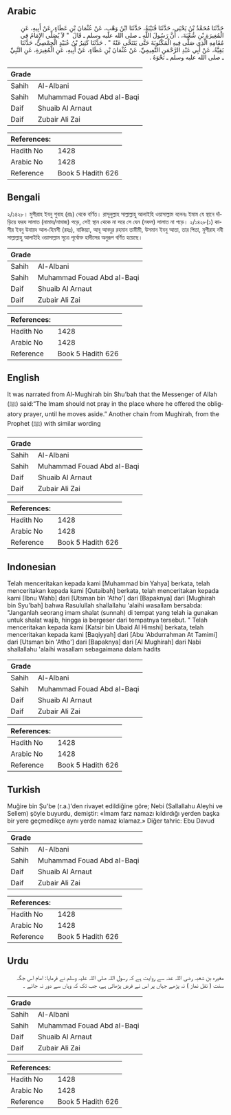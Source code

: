 ## Arabic


<div dir="rtl" lang="ar" style={{fontSize:'larger',backgroundColor:'#f8f9fa',padding:20}}>
حَدَّثَنَا مُحَمَّدُ بْنُ يَحْيَى، حَدَّثَنَا قُتَيْبَةُ، حَدَّثَنَا ابْنُ وَهْبٍ، عَنْ عُثْمَانَ بْنِ عَطَاءٍ، عَنْ أَبِيهِ، عَنِ الْمُغِيرَةِ بْنِ شُعْبَةَ، ‏.‏ أَنَّ رَسُولَ اللَّهِ ـ صلى الله عليه وسلم ـ قَالَ ‏ "‏ لاَ يُصَلِّي الإِمَامُ فِي مُقَامِهِ الَّذِي صَلَّى فِيهِ الْمَكْتُوبَةَ حَتَّى يَتَنَحَّى عَنْهُ ‏"‏ ‏.‏ حَدَّثَنَا كَثِيرُ بْنُ عُبَيْدٍ الْحِمْصِيُّ، حَدَّثَنَا بَقِيَّةُ، عَنْ أَبِي عَبْدِ الرَّحْمَنِ التَّمِيمِيِّ، عَنْ عُثْمَانَ بْنِ عَطَاءٍ، عَنْ أَبِيهِ، عَنِ الْمُغِيرَةِ، عَنِ النَّبِيِّ ـ صلى الله عليه وسلم ـ نَحْوَهُ ‏.‏
</div>
<div style={{backgroundColor:'#f8f9fa',padding:20, marginBottom: 10}}><table> <thead> <tr> <th>Grade</th> <th></th> </tr> </thead> <tbody> <tr><td>Sahih</td><td>Al-Albani</td></tr><tr><td>Sahih</td><td>Muhammad Fouad Abd al-Baqi</td></tr><tr><td>Daif</td><td>Shuaib Al Arnaut</td></tr><tr><td>Daif</td><td>Zubair Ali Zai</td></tr></tbody></table><table> <thead> <tr> <th>References:</th> <th></th> </tr> </thead> <tbody><tr><td>Hadith No</td><td>1428</td></tr><tr><td>Arabic No</td><td>1428</td></tr><tr><td>Reference</td><td>Book 5 Hadith 626</td></tr></tbody></table></div>

## Bengali


<div dir="ltr" lang="bn" style={{fontSize:'larger',backgroundColor:'#f8f9fa',padding:20}}>
২/১৪২৮। মুগীরাহ ইবনু শুবাহ (রাঃ) থেকে বর্ণিত। রাসূলুল্লাহ সাল্লাল্লাহু আলাইহি ওয়াসাল্লাম বলেনঃ ইমাম যে স্থানে দাঁড়িয়ে ফরয সালাত (নামায/নামাজ) পড়ে, সেই স্থান থেকে না সরে সে যেন (নফল) সালাত না পড়ে। ২/১৪২৮(১) কাসীর ইবনু উবায়দ আল-হিমসী (রহঃ), বাকিয়্যা, আবূ আবদুর রহমান তামীমী, উসমান ইবনু আতা, তার পিতা, মুগীরাহ নবী সাল্লাল্লাহু আলাইহি ওয়াসাল্লাম সূত্রে পূর্বোক্ত হাদীসের অনুরূপ বর্ণিত হয়েছে।
</div>
<div style={{backgroundColor:'#f8f9fa',padding:20, marginBottom: 10}}><table> <thead> <tr> <th>Grade</th> <th></th> </tr> </thead> <tbody> <tr><td>Sahih</td><td>Al-Albani</td></tr><tr><td>Sahih</td><td>Muhammad Fouad Abd al-Baqi</td></tr><tr><td>Daif</td><td>Shuaib Al Arnaut</td></tr><tr><td>Daif</td><td>Zubair Ali Zai</td></tr></tbody></table><table> <thead> <tr> <th>References:</th> <th></th> </tr> </thead> <tbody><tr><td>Hadith No</td><td>1428</td></tr><tr><td>Arabic No</td><td>1428</td></tr><tr><td>Reference</td><td>Book 5 Hadith 626</td></tr></tbody></table></div>

## English


<div dir="ltr" lang="en" style={{fontSize:'larger',backgroundColor:'#f8f9fa',padding:20}}>
It was narrated from Al-Mughirah bin Shu’bah that the Messenger of Allah (ﷺ) said:“The Imam should not pray in the place where he offered the obligatory prayer, until he moves aside.” Another chain from Mughirah, from the Prophet (ﷺ) with similar wording
</div>
<div style={{backgroundColor:'#f8f9fa',padding:20, marginBottom: 10}}><table> <thead> <tr> <th>Grade</th> <th></th> </tr> </thead> <tbody> <tr><td>Sahih</td><td>Al-Albani</td></tr><tr><td>Sahih</td><td>Muhammad Fouad Abd al-Baqi</td></tr><tr><td>Daif</td><td>Shuaib Al Arnaut</td></tr><tr><td>Daif</td><td>Zubair Ali Zai</td></tr></tbody></table><table> <thead> <tr> <th>References:</th> <th></th> </tr> </thead> <tbody><tr><td>Hadith No</td><td>1428</td></tr><tr><td>Arabic No</td><td>1428</td></tr><tr><td>Reference</td><td>Book 5 Hadith 626</td></tr></tbody></table></div>

## Indonesian


<div dir="ltr" lang="id" style={{fontSize:'larger',backgroundColor:'#f8f9fa',padding:20}}>
Telah menceritakan kepada kami [Muhammad bin Yahya] berkata, telah menceritakan kepada kami [Qutaibah] berkata, telah menceritakan kepada kami [Ibnu Wahb] dari [Utsman bin 'Atho'] dari [Bapaknya] dari [Mughirah bin Syu'bah] bahwa Rasulullah shallallahu 'alaihi wasallam bersabda: "Janganlah seorang imam shalat (sunnah) di tempat yang telah ia gunakan untuk shalat wajib, hingga ia bergeser dari tempatnya tersebut. " Telah menceritakan kepada kami [Katsir bin Ubaid Al Himshi] berkata, telah menceritakan kepada kami [Baqiyyah] dari [Abu 'Abdurrahman At Tamimi] dari [Utsman bin 'Atho'] dari [Bapaknya] dari [Al Mughirah] dari Nabi shallallahu 'alaihi wasallam sebagaimana dalam hadits
</div>
<div style={{backgroundColor:'#f8f9fa',padding:20, marginBottom: 10}}><table> <thead> <tr> <th>Grade</th> <th></th> </tr> </thead> <tbody> <tr><td>Sahih</td><td>Al-Albani</td></tr><tr><td>Sahih</td><td>Muhammad Fouad Abd al-Baqi</td></tr><tr><td>Daif</td><td>Shuaib Al Arnaut</td></tr><tr><td>Daif</td><td>Zubair Ali Zai</td></tr></tbody></table><table> <thead> <tr> <th>References:</th> <th></th> </tr> </thead> <tbody><tr><td>Hadith No</td><td>1428</td></tr><tr><td>Arabic No</td><td>1428</td></tr><tr><td>Reference</td><td>Book 5 Hadith 626</td></tr></tbody></table></div>

## Turkish


<div dir="ltr" lang="tr" style={{fontSize:'larger',backgroundColor:'#f8f9fa',padding:20}}>
Muğire bin Şu'be (r.a.)'den rivayet edildiğine göre; Nebi (Sallallahu Aleyhi ve Sellem) şöyle buyurdu, demiştir: «İmam farz namazı kıldırdığı yerden başka bir yere geçmedikçe aynı yerde namaz kılamaz.» Diğer tahric: Ebu Davud
</div>
<div style={{backgroundColor:'#f8f9fa',padding:20, marginBottom: 10}}><table> <thead> <tr> <th>Grade</th> <th></th> </tr> </thead> <tbody> <tr><td>Sahih</td><td>Al-Albani</td></tr><tr><td>Sahih</td><td>Muhammad Fouad Abd al-Baqi</td></tr><tr><td>Daif</td><td>Shuaib Al Arnaut</td></tr><tr><td>Daif</td><td>Zubair Ali Zai</td></tr></tbody></table><table> <thead> <tr> <th>References:</th> <th></th> </tr> </thead> <tbody><tr><td>Hadith No</td><td>1428</td></tr><tr><td>Arabic No</td><td>1428</td></tr><tr><td>Reference</td><td>Book 5 Hadith 626</td></tr></tbody></table></div>

## Urdu


<div dir="rtl" lang="ur" style={{fontSize:'larger',backgroundColor:'#f8f9fa',padding:20}}>
مغیرہ بن شعبہ رضی اللہ عنہ سے روایت ہے کہ رسول اللہ صلی اللہ علیہ وسلم نے فرمایا: امام اس جگہ سنت ( نفل نماز ) نہ پڑھے جہاں پر اس نے فرض پڑھائی ہے، جب تک کہ وہاں سے دور نہ جائے ۔
</div>
<div style={{backgroundColor:'#f8f9fa',padding:20, marginBottom: 10}}><table> <thead> <tr> <th>Grade</th> <th></th> </tr> </thead> <tbody> <tr><td>Sahih</td><td>Al-Albani</td></tr><tr><td>Sahih</td><td>Muhammad Fouad Abd al-Baqi</td></tr><tr><td>Daif</td><td>Shuaib Al Arnaut</td></tr><tr><td>Daif</td><td>Zubair Ali Zai</td></tr></tbody></table><table> <thead> <tr> <th>References:</th> <th></th> </tr> </thead> <tbody><tr><td>Hadith No</td><td>1428</td></tr><tr><td>Arabic No</td><td>1428</td></tr><tr><td>Reference</td><td>Book 5 Hadith 626</td></tr></tbody></table></div>